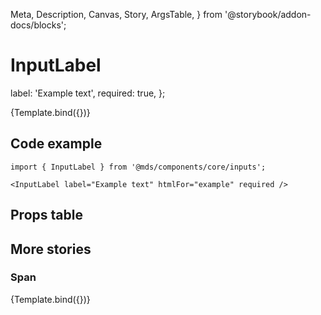   Meta,
  Description,
  Canvas,
  Story,
  ArgsTable,
} from '@storybook/addon-docs/blocks';

<Meta title="Components/core/inputs/InputLabel" component={InputLabel} />

# InputLabel

<Description of={InputLabel} />


  label: 'Example text',
  required: true,
};

<Canvas withToolbar>
  <Story name="Label" args={{ ...props, as: 'label', htmlFor: 'example' }}>
    {Template.bind({})}
  </Story>
</Canvas>

## Code example

```tsx
import { InputLabel } from '@mds/components/core/inputs';
```

```tsx
<InputLabel label="Example text" htmlFor="example" required />
```

## Props table

<ArgsTable of={InputLabel} />

## More stories

### Span

<Canvas withToolbar>
  <Story name="Span" args={{ ...props, as: 'span' }}>
    {Template.bind({})}
  </Story>
</Canvas>

